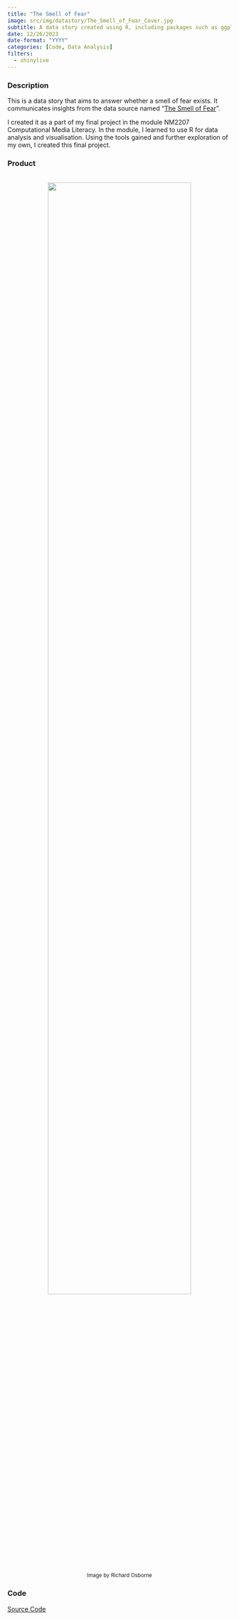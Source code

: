 ```yaml
---
title: "The Smell of Fear"
image: src/img/datastory/The_Smell_of_Fear_Cover.jpg
subtitle: A data story created using R, including packages such as ggplot2 and shiny.
date: 12/26/2023
date-format: "YYYY"
categories: [Code, Data Analysis]
filters: 
  - shinylive
---
```


<h3>Description</h3>
<p>This is a data story that aims to answer whether a smell of fear exists. It communicates insights from the data source named "<a href="https://www.kaggle.com/datasets/jswicker/the-smell-of-fear/">The Smell of Fear</a>". 

I created it as a part of my final project in the module NM2207 Computational Media Literacy. In the module, I learned to use R for data analysis and visualisation. Using the tools gained and further exploration of my own, I created this final project.</p>

<h3>Product</h3> <br>
<center>
<a href="https://andrea-jy.shinyapps.io/datastory/">
<img src="src/img/datastory/The_Smell_of_Fear_edited.jpg" width=80% class="button">
</img>
</a>
<br>
<small>Image by Richard Osborne</small>
</center>

<h3>Code</h3>
<a href="https://github.com/jyapple15/NM2207_Datastory">Source Code</a>

<!--<iframe height="150%" width="100%" frameborder="no" src="https://andrea-jy.shinyapps.io/datastory/"></iframe>-->

